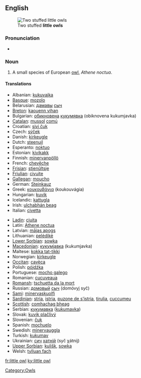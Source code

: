 {{wikipedia}}
==English==
[[Image:Kirkeugle.jpg|thumb|Two stuffed '''little owls''']]

===Pronunciation===
*{{IPA|/'lɪtəl ɑʊl/}}

===Noun===
{{en-noun|sg=[[little]] [[owl]]}}

# A small species of European [[owl]], ''Athene noctua''.

====Translations====
{{trans-top|species of owl}}
*Albanian: [[kukuvajka]]
*[[Basque]]: [[mozolo]]
*Belarusian: [[дамавы]] [[сыч]]
*[[Breton]]: [[kaouenn vihan]]
*Bulgarian: [[обикновена]] [[кукумявка]] (obiknovena kukumjavka)
*[[Catalan]]: [[mussol]] [[comú]]
*Croatian: [[sivi čuk]]
*Czech: [[sýček]] {{m}}
*Danish: [[kirkeugle]]
*Dutch: [[steenuil]] {{m}}
*Esperanto: [[noktuo]]
*Estonian: [[kivikakk]]
*Finnish: [[minervanpöllö]]
*French: [[chevêche]] {{f}}
*[[Frisian]]: [[stienûltsje]]
*[[Friulian]]: [[civuite]]
*[[Gallegan]]: [[moucho]]
*German: [[Steinkauz]] {{m}}
*Greek: [[κουκουβάγια]] (koukouvágia) {{f}}
*Hungarian: [[kuvik]]
*Icelandic: [[kattugla]]
*Irish: [[ulchabhán beag]]
*Italian: [[civetta]] {{f}}
{{trans-mid}}
*[[Ladin]]: [[ciuita]]
*Latin: [[Athene noctua]] {{f}}
*Latvian: [[mājas apogs]]
*Lithuanian: [[pelėdikė]]
*[[Lower Sorbian]]: [[sowka]]
*[[Macedonian]]: [[кукумjавка]] (kukumjavka)
*Maltese: [[kokka tat-tikki]]
*Norwegian: [[kirkeugle]]
*[[Occitan]]: [[cavèca]]
*Polish: [[pójdźka]] {{f}}
*Portuguese: [[mocho galego]] {{m}}
*Romanian: [[cucuveaua]]
*[[Romansh]]: [[tschuetta da la mort]]
*Russian: [[домовый]] [[сыч]] (domóvyj syč) {{m}}
*[[Sami]]: [[minervaskuolfi]]
*[[Sardinian]]: [[stria]], [[istria]], [[puzone de s’istria]], [[tirulia]], [[cuccumeu]]
*[[Scottish]]: [[comhachag bheag]]
*Serbian: [[кукумавка]] ([[kukumavka]])
*Slovak: [[kuvik plačlivý]]
*Slovenian: [[čuk]]
*Spanish: [[mochuelo]] {{m}}
*Swedish: [[minervauggla]]
*Turkish: [[kukumav]]
*Ukrainian: [[сич]] [[хатній]] (syč χátnij)
*[[Upper Sorbian]]: [[kulišk]], [[sowka]]
*Welsh: [[tylluan fach]]
{{trans-bottom}}

[[Category:Owls]]

[[fr:little owl]]
[[ky:little owl]]